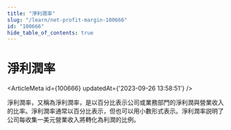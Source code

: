 ```yaml
---
title: "淨利潤率"
slug: "/learn/net-profit-margin-100666"
id: "100666"
hide_table_of_contents: true
---
```



# 淨利潤率

<ArticleMeta id={100666} updatedAt={'2023-09-26 13:58:51'} />
<div className='border-solid border-b border-t-0 my-4 border-[var(--ifm-color-gray-300)]' />

淨利潤率，又稱為淨利潤率，是以百分比表示公司或業務部門的淨利潤與營業收入的比率。淨利潤率通常以百分比表示，但也可以用小數形式表示。淨利潤率説明了公司每收集一美元營業收入將轉化為利潤的比例。
